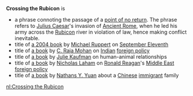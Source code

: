 '''Crossing the Rubicon''' is
*a phrase connoting the passage of a [[point of no return]].  The phrase refers to [[Julius Caesar]]'s invasion of [[Ancient Rome]], when he led his army across the [[Rubicon]] river in violation of law, hence making conflict inevitable.
*title of [[Crossing the Rubicon (Ruppert)|a 2004 book]] by [[Michael Ruppert]] on [[September 11, 2001 attacks|September Eleventh]]
*title of [[Crossing the Rubicon (Mohan)|a book]] by [[C. Raja Mohan]] on [[India]]n [[foreign policy]]
*title of [[Crossing the Rubicon (Kaufman)|a book]] by [[Julie Kaufman]] on human-animal relationships
*title of [[Crossing the Rubicon (Laham)|a book]] by [[Nicholas Laham]] on [[Ronald Reagan]]'s [[Middle East]] [[foreign policy]] 
*title of [[Crossing the Rubicon (Yuan)|a book]] by [[Nathans Y. Yuan]] about a [[China|Chinese]] [[immigrant]] family

{{disambig}}

[[nl:Crossing the Rubicon]]